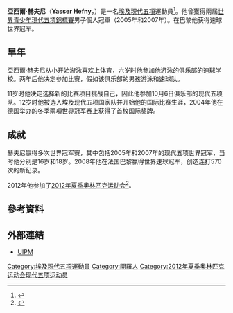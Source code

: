 {{Infobox sportsperson
| name           = 亞西爾·赫夫尼<br />''Yasser Hefny''
| image          = 
| caption        = 
| birth_name     = 
| fullname       = Yasser Mohammed Hefny 
| nickname       = 
| nationality    = 
| residence      = 
| birth_date     = {{birth date and age|1989|2|8|df=yes}}
| birth_place    = [[埃及|埃及]][[開羅|開羅]]
| death_date     = 
| death_place    = 
| height         = {{height|m=1.78}}
| weight         = {{weight|kg=76}}
| website        = 
| country        = {{EGY}}
| sport          = [[現代五項|現代五項]]
| event          = 
| olympics       = 
| show-medals    = yes
| medaltemplates = 
{{MedalSport|男子[[現代五項|現代五項]]}}
{{MedalCountry|{{EGY}}}}
{{MedalCompetition|[[現代五項世界錦標賽|現代五項世界錦標賽]]}}
{{MedalGold|[[2016年現代五項世界錦標賽|2016年 莫斯科]]|男子團體}}
{{MedalCompetition|[[世界青少年現代五項錦標賽|世界青少年現代五項錦標賽]]}}
{{MedalGold|[[2005年世界青少年現代五項錦標賽|2005年 -{zh-cn:比尔森; zh-tw:皮爾森;}-]]|男子個人}}
{{MedalGold|[[2007年世界青少年現代五項錦標賽|2007年 -{zh-hans:比勒陀利亚; zh-hk:普利托里亞; zh-tw:普利托利亞;}-]]|男子個人}}
{{MedalCompetition|[[中北美洲及加勒比海現代五項錦標賽|中北美洲及加勒比海現代五項錦標賽]]}}
{{MedalGold|[[2008年中北美洲及加勒比海現代五項錦標賽|2008年 墨西哥城]]|男子個人}}
{{MedalSport|男子{{link-en|Speed-ball|Speed-ball}}}}
{{MedalCountry|{{EGY}}}}
{{MedalCompetition|世界Speed-ball錦標賽}}
{{MedalGold|2008年 巴黎|男子個人}}
{{MedalGold|2009年 開羅|男子個人}}
}}
'''亞西爾·赫夫尼'''（'''Yasser Hefny'''，{{bd|1989年|2月8日|catIdx=Hefny, Yasser}}）是一名[[埃及|埃及]][[現代五項|現代五項]]運動員<ref>{{cite web|url=http://www.pentathlon.org/athletes/athlete-bio/?id=1245 |title=Yasser Hefny |publisher=UIPM |date=2016-05-30 |accessdate=2016-05-30 }}</ref>。他曾獲得兩屆[[世界青少年現代五項錦標賽|世界青少年現代五項錦標賽]]男子個人冠軍（2005年和2007年）。在巴黎他获得速球世界冠军。

==早年==
亞西爾·赫夫尼从小开始游泳喜欢上体育，六岁时他参加他游泳的俱乐部的速球学校。两年后他决定参加比赛，假如该俱乐部的男孩游泳和速球队。

11岁时他决定选择新的比赛项目挑战自己，因此他参加10月6日俱乐部的现代五项队。12岁时他被选入埃及现代五项国家队并开始他的国际比赛生涯，2004年他在德国举办的冬季兩項世界冠军赛上获得了首枚国际奖牌。

==成就==
赫夫尼赢得多次世界冠军赛，其中包括2005年和2007年的现代五项世界冠军，当时他分别是16岁和18岁。2008年他在法国巴黎赢得世界速球冠军，创造连打570次的新纪录。

2012年他参加了[[2012年夏季奥林匹克运动会|2012年夏季奥林匹克运动会]]<ref name="sports-reference">{{cite web |url=http://www.sports-reference.com/olympics/athletes/he/yasser-hefny-1.html |title=Yasser Hefny Olympic Results |accessdate=2012-08-12 |work=sports-reference.com |archive-date=2012-12-17 |archive-url=https://web.archive.org/web/20121217072532/http://www.sports-reference.com/olympics/athletes/he/yasser-hefny-1.html |dead-url=yes }}</ref>。

== 參考資料 ==
{{Reflist}}

== 外部連結 ==
* [http://www.pentathlon.org/athletes/athlete-bio/?id=1245 UIPM]

{{DEFAULTSORT:Hefny, Yasser}}
[[Category:埃及現代五項運動員|Category:埃及現代五項運動員]]
[[Category:開羅人|Category:開羅人]]
[[Category:2012年夏季奥林匹克运动会现代五项运动员|Category:2012年夏季奥林匹克运动会现代五项运动员]]